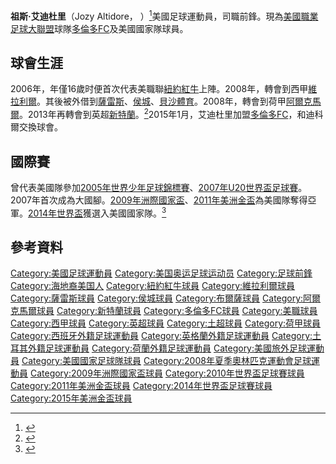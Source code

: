 {{noteTA
|G1=足球
|G2=UEFA
|G3=英超
|T=zh-hk:祖斯·艾迪杜里;zh-cn:约兹·阿尔蒂多雷
|1=zh-hk:祖斯·艾迪杜里;zh-cn:约兹·阿尔蒂多雷
|2=zh-hk:艾迪杜里;zh-cn:阿尔蒂多雷
|3=zh-hk:貝沙;zh-hans:布尔萨
|4=zh-hk:薩雷斯;zh-hans:赫雷斯
|5=zh-hans:迪福;zh-hk:迪科爾;zh-tw:迪福
}}
{{Infobox football biography
| name                = 祖斯·艾迪杜里<br />Jozy Altidore
| image               = [[File:Austria_vs._USA_2013-11-19_(125).jpg|200px]]
| image_size          = 
| caption             = 
| fullname            = Josmer Volmy Altidore<ref>{{cite web |url=http://soccernet.espn.go.com/columns/story?id=464518&root=mls&cc=5739 |title=Altidore's game growing by leaps and bounds |first=Doug |last=McIntyre |publisher=''[[ESPNsoccernet|ESPNsoccernet]]'' |date=September 19, 2007 |accessdate=April 4, 2010 |archive-date=2012-10-26 |archive-url=https://web.archive.org/web/20121026102653/http://soccernet.espn.go.com/columns/story?id=464518&root=mls&cc=5739 |dead-url=no }}</ref>
| birth_date          = {{birth date and age|mf=yes|1989|11|6|mf=y}}
| birth_place         = [[美國|美國]][[新澤西州|新澤西州]][[利文斯頓|利文斯頓]]
| height              = {{height|ft=6|in=1}}<ref>{{Cite journal |title=Jozy Altidore player profile |url=http://www.fifa.com/worldcup/archive/southafrica2010/players/player=238072/index.html |publisher=[[FIFA|FIFA]] |accessdate=June 9, 2010 |postscript=<!--None--> |journal= |archive-date=2013-11-13 |archive-url=https://web.archive.org/web/20131113175128/http://www.fifa.com/worldcup/archive/southafrica2010/players/player=238072/index.html |dead-url=yes }}</ref><ref>{{Cite journal |title=Jozy Altidore profile |url=http://soccernet.espn.go.com/players/stats?id=75589&cc=5901 |publisher=[[ESPN_Soccernet|ESPN Soccernet]] |accessdate=October 28, 2009 |postscript=<!--None--> |journal= |archive-date=2010-02-11 |archive-url=https://web.archive.org/web/20100211010432/http://soccernet.espn.go.com/players/stats?id=75589 |dead-url=no }}</ref>
| position            = [[前鋒|前鋒]]
| currentclub         = [[多倫多足球俱樂部|多倫多FC]]
| clubnumber          = 17
| youthyears1         = 2004–2006
| youthclubs1         = [[IMG足球學院|IMG足球學院]]
| years1              = 2006–2008
| years2              = 2008–2011
| years3              = 2009
| years4              = 2009–2010
| years5              = 2011
| years6              = 2011–2013
| years7              = 2013–2015
| years8              = 2015-
| clubs1              = [[紐約紅牛|紐約紅牛]]
| clubs2              = [[維拉利爾|維拉利爾]]
| clubs3              = → [[薩雷斯足球會|薩雷斯]] (外借)
| clubs4              = → [[侯城足球會|侯城]] (外借)
| clubs5              = → [[貝沙體育|貝沙體育]] (外借)
| clubs6              = [[阿爾克馬爾足球會|阿爾克馬爾]]
| clubs7              = [[新特蘭足球會|新特蘭]]
| clubs8              = [[多倫多足球俱樂部|多倫多FC]]
| caps1               = 37
| caps2               = 9
| caps3               = 0
| caps4               = 28
| caps5               = 12
| caps6               = 67
| caps7               = 42
| caps8               = 139
| goals1              = 15
| goals2              = 1
| goals3              = 0
| goals4              = 1
| goals5              = 1
| goals6              = 39
| goals7              = 1
| goals8              = 62
| nationalyears1      = 2005
| nationalteam1       = 美國U17
| nationalcaps1       = 2
| nationalgoals1      = 0
| nationalyears2      = 2007
| nationalteam2       = 美國U20
| nationalcaps2       = 5
| nationalgoals2      = 4
| nationalyears3      = 2008
| nationalteam3       = 美國U23
| nationalcaps3       = 3
| nationalgoals3      = 1
| nationalyears4      = 2007–
| nationalteam4       = [[美國國家足球隊|美國]]
| nationalcaps4       = 115
| nationalgoals4      = 42
| pcupdate            = 2021年11月7日
| ntupdate            = 2019年7月7日
}}
'''祖斯·艾迪杜里'''（Jozy Altidore，{{bd|1989年|11月6日|}} ）<ref name="confedcup">{{Cite journal |title=Altidore gets his message across this time |url=http://msn.foxsports.com/soccer/story/9726684/Altidore-gets-his-message-across-this-time |publisher=[[FOX體育台|Fox Sports]] |date=June 24, 2009 |accessdate=June 24, 2009 |postscript=<!--None--> |journal= |archive-date=2009-07-28 |archive-url=https://web.archive.org/web/20090728040114/http://msn.foxsports.com/soccer/story/9726684/Altidore-gets-his-message-across-this-time |dead-url=no }}</ref>美國足球運動員，司職前鋒。現為[[美國職業足球大聯盟|美國職業足球大聯盟]]球隊[[多倫多足球俱樂部|多倫多FC]]及美國國家隊球員。

==球會生涯==
2006年，年僅16歲时便首次代表美職聯[[紐約紅牛|紐約紅牛]]上陣。2008年，轉會到西甲[[維拉利爾|維拉利爾]]。其後被外借到[[薩雷斯足球會|薩雷斯]]、[[侯城足球會|侯城]]、[[貝沙體育|貝沙體育]]。2008年，轉會到荷甲[[阿爾克馬爾足球會|阿爾克馬爾]]。2013年再轉會到英超[[新特蘭足球會|新特蘭]]。<ref>{{cite web |url=http://jozyaltidore.com/news_media/breaking-news-altidore-heading-back-to-epl-gets-transfer-to-sunderland |title=ALTIDORE HEADING BACK TO EPL, GETS TRANSFER TO SUNDERLAND |publisher=Jeremy D. Pond |date=July 5, 2013 |accessdate=July 5, 2012 |archive-url=https://web.archive.org/web/20130708072618/http://jozyaltidore.com/news_media/breaking-news-altidore-heading-back-to-epl-gets-transfer-to-sunderland/ |archive-date=2013-07-08 |dead-url=yes }}</ref>2015年1月，艾迪杜里加盟[[多倫多足球俱樂部|多倫多FC]]，和迪科爾交換球會。

==國際賽==
曾代表美國隊參加[[2005年世界少年足球錦標賽|2005年世界少年足球錦標賽]]、[[2007年U20世界盃足球賽|2007年U20世界盃足球賽]]。2007年首次成為大國腳。[[2009年洲際國家盃|2009年洲際國家盃]]、[[2011年美洲金盃|2011年美洲金盃]]為美國隊奪得亞軍。[[2014年世界盃|2014年世界盃]]獲選入美國國家隊。<ref>{{Cite web |url=http://soccer.sina.com.hk/news/1542/2/1/2428762/1.html |title=美國世界盃30人大名單 |access-date=2014-06-16 |archive-date=2014-07-14 |archive-url=https://web.archive.org/web/20140714143959/http://soccer.sina.com.hk/news/1542/2/1/2428762/1.html |dead-url=no }}</ref>

==參考資料==
{{reflist}}
{{commons category|Jozy Altidore}}
{{Navboxes colour
|title= 美國國家足球隊
|bg= white
|fg= #002868
|bordercolor= #BF0A30
|list1=
{{2008年奧運會男子足球美國參賽名單}}
{{2009年聯合會盃足球賽美國參賽名單}}
{{2010年世界盃足球賽美國參賽名單}}
{{2014年世界盃足球賽美國參賽名單}}
}}

{{DEFAULTSORT:Altidore, Jozy}}
[[Category:美國足球運動員|Category:美國足球運動員]]
[[Category:美国奥运足球运动员|Category:美国奥运足球运动员]]
[[Category:足球前鋒|Category:足球前鋒]]
[[Category:海地裔美国人|Category:海地裔美国人]]
[[Category:紐約紅牛球員|Category:紐約紅牛球員]]
[[Category:維拉利爾球員|Category:維拉利爾球員]]
[[Category:薩雷斯球員|Category:薩雷斯球員]]
[[Category:侯城球員|Category:侯城球員]]
[[Category:布爾薩球員|Category:布爾薩球員]]
[[Category:阿爾克馬爾球員|Category:阿爾克馬爾球員]]
[[Category:新特蘭球員|Category:新特蘭球員]]
[[Category:多倫多FC球員|Category:多倫多FC球員]]
[[Category:美職球員|Category:美職球員]]
[[Category:西甲球員|Category:西甲球員]]
[[Category:英超球員|Category:英超球員]]
[[Category:土超球員|Category:土超球員]]
[[Category:荷甲球員|Category:荷甲球員]]
[[Category:西班牙外籍足球運動員|Category:西班牙外籍足球運動員]]
[[Category:英格蘭外籍足球運動員|Category:英格蘭外籍足球運動員]]
[[Category:土耳其外籍足球運動員|Category:土耳其外籍足球運動員]]
[[Category:荷蘭外籍足球運動員|Category:荷蘭外籍足球運動員]]
[[Category:美國旅外足球運動員|Category:美國旅外足球運動員]]
[[Category:美國國家足球隊球員|Category:美國國家足球隊球員]]
[[Category:2008年夏季奧林匹克運動會足球運動員|Category:2008年夏季奧林匹克運動會足球運動員]]
[[Category:2009年洲際國家盃球員|Category:2009年洲際國家盃球員]]
[[Category:2010年世界盃足球賽球員|Category:2010年世界盃足球賽球員]]
[[Category:2011年美洲金盃球員|Category:2011年美洲金盃球員]]
[[Category:2014年世界盃足球賽球員|Category:2014年世界盃足球賽球員]]
[[Category:2015年美洲金盃球員|Category:2015年美洲金盃球員]]